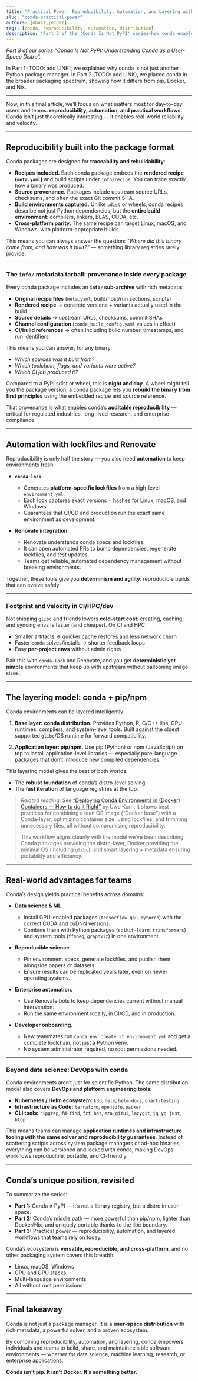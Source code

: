 ```yaml
---
title: "Practical Power: Reproducibility, Automation, and Layering with Conda"
slug: "conda-practical-power"
authors: [dbast,jezdez]
tags: [conda, reproducibility, automation, distribution]
description: "Part 3 of the 'Conda Is Not PyPI' series—how conda enables reproducibility, automation, and layered workflows."
---
```


*Part 3 of our series “Conda Is Not PyPI: Understanding Conda as a User-Space Distro”.*

In Part 1 (TODO: add LINK), we explained why conda is not just another Python package manager.
In Part 2 (TODO: add LINK), we placed conda in the broader packaging spectrum, showing how it differs from pip, Docker, and Nix.

<!-- truncate -->

---

Now, in this final article, we’ll focus on what matters most for day-to-day users and teams: **reproducibility, automation, and practical workflows**. Conda isn’t just theoretically interesting — it enables real-world reliability and velocity.

---

## Reproducibility built into the package format

Conda packages are designed for **traceability and rebuildability**:

- **Recipes included.** Each conda package embeds the **rendered recipe (`meta.yaml`)** and build scripts under `info/recipe`. You can trace exactly how a binary was produced.
- **Source provenance.** Packages include upstream source URLs, checksums, and often the exact Git commit SHA.
- **Build environments captured.** Unlike `sdist` or wheels, conda recipes describe not just Python dependencies, but the **entire build environment**: compilers, linkers, BLAS, CUDA, etc.
- **Cross-platform parity.** The same recipe can target Linux, macOS, and Windows, with platform-appropriate builds.

This means you can always answer the question: *“Where did this binary come from, and how was it built?”* — something library registries rarely provide.

---

### The `info/` metadata tarball: provenance inside every package

Every conda package includes an **`info/` sub-archive** with rich metadata:

- **Original recipe files** (`meta.yaml`, build/host/run sections, scripts)
- **Rendered recipe** → concrete versions + variants actually used in the build
- **Source details** → upstream URLs, checksums, commit SHAs
- **Channel configuration** (`conda_build_config.yaml` values in effect)
- **CI/build references** → often including build number, timestamps, and run identifiers

This means you can answer, for any binary:

- *Which sources was it built from?*
- *Which toolchain, flags, and variants were active?*
- *Which CI job produced it?*

Compared to a PyPI sdist or wheel, this is **night and day**. A wheel might tell you the package version; a conda package lets you **rebuild the binary from first principles** using the embedded recipe and source reference.

That provenance is what enables conda’s **auditable reproducibility** — critical for regulated industries, long-lived research, and enterprise compliance.

---

## Automation with lockfiles and Renovate

Reproducibility is only half the story — you also need **automation** to keep environments fresh.

- **`conda-lock`.**
  - Generates **platform-specific lockfiles** from a high-level `environment.yml`.
  - Each lock captures exact versions + hashes for Linux, macOS, and Windows.
  - Guarantees that CI/CD and production run the exact same environment as development.

- **Renovate integration.**
  - Renovate understands conda specs and lockfiles.
  - It can open automated PRs to bump dependencies, regenerate lockfiles, and test updates.
  - Teams get reliable, automated dependency management without breaking environments.

Together, these tools give you **determinism and agility**: reproducible builds that can evolve safely.

---

### Footprint and velocity in CI/HPC/dev

Not shipping `glibc` and friends lowers **cold-start cost**: creating, caching, and syncing envs is faster (and cheaper). On CI and HPC:

- Smaller artifacts → quicker cache restores and less network churn
- Faster `conda` solves/installs → shorter feedback loops
- Easy **per-project envs** without admin rights

Pair this with `conda-lock` and Renovate, and you get **deterministic yet nimble** environments that keep up with upstream without ballooning image sizes.

---

## The layering model: conda + pip/npm

Conda environments can be layered intelligently:

1. **Base layer: conda distribution.**
   Provides Python, R, C/C++ libs, GPU runtimes, compilers, and system-level tools. Built against the oldest supported `glibc`/OS runtime for forward compatibility.

2. **Application layer: pip/npm.**
   Use pip (Python) or npm (JavaScript) on top to install application-level libraries — especially pure-language packages that don’t introduce new compiled dependencies.

This layering model gives the best of both worlds:
- The **robust foundation** of conda’s distro-level solving.
- The **fast iteration** of language registries at the top.

> *Related reading:*
> See [“Deploying Conda Environments in (Docker) Containers — How to do it Right”](https://uwekorn.com/2021/03/01/deploying-conda-environments-in-docker-how-to-do-it-right.html) by Uwe Korn. It shows best practices for combining a lean OS image (“Docker base”) with a Conda-layer, optimizing container size, using lockfiles, and trimming unnecessary files, all without compromising reproducibility.
>
> This workflow aligns cleanly with the model we’ve been describing: Conda packages providing the distro-layer, Docker providing the minimal OS (including `glibc`), and smart layering + metadata ensuring portability and efficiency.

---

## Real-world advantages for teams

Conda’s design yields practical benefits across domains:

- **Data science & ML.**
  - Install GPU-enabled packages (`tensorflow-gpu`, `pytorch`) with the correct CUDA and cuDNN versions.
  - Combine them with Python packages (`scikit-learn`, `transformers`) and system tools (`ffmpeg`, `graphviz`) in one environment.

- **Reproducible science.**
  - Pin environment specs, generate lockfiles, and publish them alongside papers or datasets.
  - Ensure results can be replicated years later, even on newer operating systems.

- **Enterprise automation.**
  - Use Renovate bots to keep dependencies current without manual intervention.
  - Run the same environment locally, in CI/CD, and in production.

- **Developer onboarding.**
  - New teammates run `conda env create -f environment.yml` and get a complete toolchain, not just a Python venv.
  - No system administrator required, no root permissions needed.

---

### Beyond data science: DevOps with conda

Conda environments aren’t just for scientific Python. The same distribution model also covers **DevOps and platform engineering tools**:

- **Kubernetes / Helm ecosystem:** `k3d`, `helm`, `helm-docs`, `chart-testing`
- **Infrastructure as Code:** `terraform`, `opentofu`, `packer`
- **CLI tools:** `ripgrep`, `fd-find`, `fzf`, `bat`, `eza`, `gitui`, `lazygit`, `jq`, `yq`, `just`, `htop`

This means teams can manage **application runtimes and infrastructure tooling with the same solver and reproducibility guarantees**.
Instead of scattering scripts across system package managers or ad-hoc binaries, everything can be versioned and locked with conda, making DevOps workflows reproducible, portable, and CI-friendly.

---

## Conda’s unique position, revisited

To summarize the series:

- **Part 1:** Conda ≠ PyPI — it’s not a library registry, but a distro in user space.
- **Part 2:** Conda’s middle path — more powerful than pip/npm, lighter than Docker/Nix, and uniquely portable thanks to the libc boundary.
- **Part 3:** Practical power — reproducibility, automation, and layered workflows that teams rely on today.

Conda’s ecosystem is **versatile, reproducible, and cross-platform**, and no other packaging system covers this breadth:
- Linux, macOS, Windows
- CPU and GPU stacks
- Multi-language environments
- All without root permissions

---

## Final takeaway

Conda is not just a package manager. It is a **user-space distribution** with rich metadata, a powerful solver, and a proven ecosystem.

By combining reproducibility, automation, and layering, conda empowers individuals and teams to build, share, and maintain reliable software environments — whether for data science, machine learning, research, or enterprise applications.

**Conda isn’t pip. It isn’t Docker. It’s something better.**
